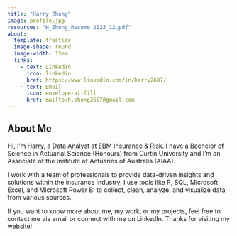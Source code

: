 ```yaml
---
title: "Harry Zhong"
image: profile.jpg
resources: "H_Zhong_Resume 2023_12.pdf"
about:
  template: trestles
  image-shape: round
  image-width: 15em
  links: 
    - text: LinkedIn
      icon: linkedin
      href: https://www.linkedin.com/in/harry2687/
    - text: Email
      icon: envelope-at-fill
      href: mailto:h.zhong2687@gmail.com
---
```


## About Me

Hi, I’m Harry, a Data Analyst at EBM Insurance & Risk. I have a Bachelor of Science in Actuarial Science (Honours) from Curtin University and I’m an Associate of the Institute of Actuaries of Australia (AIAA).

I work with a team of professionals to provide data-driven insights and solutions within the insurance industry. I use tools like R, SQL, Microsoft Excel, and Microsoft Power BI to collect, clean, analyze, and visualize data from various sources.

If you want to know more about me, my work, or my projects, feel free to contact me via email or connect with me on LinkedIn. Thanks for visiting my website!